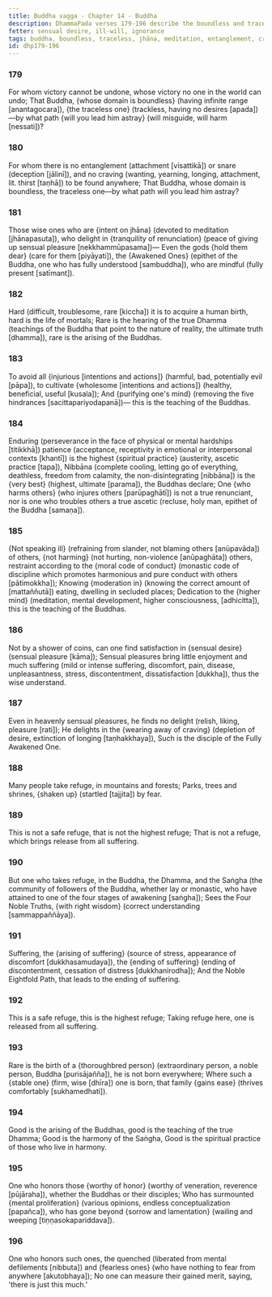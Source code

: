 ```yaml
---
title: Buddha vagga - Chapter 14 - Buddha
description: DhammaPada verses 179-196 describe the boundless and traceless nature of the Buddha, the teachings of all the Buddhas, rarity of a human birth, rarity of the arising of a Buddha, what is a safe refuge that leads to release from suffering, and the merit gained by ones who honor the Buddhas or their disciples.
fetter: sensual desire, ill-will, ignorance
tags: buddha, boundless, traceless, jhāna, meditation, entanglement, craving, jhāna, renunciation, tranquility, peace, sensual desire, human birth, mortal, dhamma, injury, harm, wholesome, purification, hindrances, endurance, patience, Nibbāna, ascetic, slander, restraint, moderation, seclusion, higher mind, sensual pleasure, delight, refuge, buddha, saṅgha, community, four noble truths, noble eightfold path, suffering, cessation, ending, mental proliferation, defilements, merit, spiritual practice, harmony
id: dhp179-196
---
```


### 179

For whom victory cannot be undone,
whose victory no one in the world can undo;
That Buddha, \{whose domain is boundless} (having infinite range [anantagocara]),
\{the traceless one} (trackless, having no desires [apada])—by what path \{will you lead him astray} (will misguide, will harm [nessati])?

### 180

For whom there is no entanglement (attachment [visattikā]) or snare (deception [jālinī]),
and no craving (wanting, yearning, longing, attachment, lit. thirst [taṇhā]) to be found anywhere;
That Buddha, whose domain is boundless,
the traceless one—by what path will you lead him astray?

### 181

Those wise ones who are \{intent on jhāna} (devoted to meditation [jhānapasuta]),
who delight in \{tranquility of renunciation} (peace of giving up sensual pleasure [nekkhammūpasama])—
Even the gods \{hold them dear} (care for them [piyāyati]),
the \{Awakened Ones} (epithet of the Buddha, one who has fully understood [sambuddha]), who are mindful (fully present [satīmant]).

### 182

Hard (difficult, troublesome, rare [kiccha]) it is to acquire a human birth,
hard is the life of mortals;
Rare is the hearing of the true Dhamma (teachings of the Buddha that point to the nature of reality, the ultimate truth [dhamma]),
rare is the arising of the Buddhas.

### 183

To avoid all \{injurious [intentions and actions]} (harmful, bad, potentially evil [pāpa]),
to cultivate \{wholesome [intentions and actions]} (healthy, beneficial, useful [kusala]);
And \{purifying one's mind} (removing the five hindrances [sacittapariyodapanā])—
this is the teaching of the Buddhas.

### 184

Enduring (perseverance in the face of physical or mental hardships [titikkhā]) patience (acceptance, receptivity in emotional or interpersonal contexts [khantī]) is the highest \{spiritual practice} (austerity, ascetic practice [tapa]),
Nibbāna (complete cooling, letting go of everything, deathless, freedom from calamity, the non-disintegrating [nibbāna]) is the \{very best} (highest, ultimate [parama]), the Buddhas declare;
One \{who harms others} (who injures others [parūpaghātī]) is not a true renunciant,
nor is one who troubles others a true ascetic (recluse, holy man, epithet of the Buddha [samaṇa]).

### 185

\{Not speaking ill} (refraining from slander, not blaming others [anūpavāda]) of others, \{not harming} (not hurting, non-violence [anūpaghāta]) others,
restraint according to the \{moral code of conduct} (monastic code of discipline which promotes harmonious and pure conduct with others [pātimokkha]);
Knowing \{moderation in} (knowing the correct amount of [mattaññutā]) eating,
dwelling in secluded places;
Dedication to the \{higher mind} (meditation, mental development, higher consciousness, [adhicitta]),
this is the teaching of the Buddhas.

### 186

Not by a shower of coins,
can one find satisfaction in \{sensual desire} (sensual pleasure [kāma]);
Sensual pleasures bring little enjoyment and much suffering (mild or intense suffering, discomfort, pain, disease, unpleasantness, stress, discontentment, dissatisfaction [dukkha]),
thus the wise understand.

### 187

Even in heavenly sensual pleasures,
he finds no delight (relish, liking, pleasure [rati]);
He delights in the \{wearing away of craving} (depletion of desire, extinction of longing [taṇhakkhaya]),
Such is the disciple of the Fully Awakened One.

### 188

Many people take refuge,
in mountains and forests;
Parks, trees and shrines,
\{shaken up} (startled [tajjita]) by fear.

### 189

This is not a safe refuge,
that is not the highest refuge;
That is not a refuge,
which brings release from all suffering.

### 190

But one who takes refuge,
in the Buddha, the Dhamma, and the Saṅgha (the community of followers of the Buddha, whether lay or monastic, who have attained to one of the four stages of awakening [saṅgha]);
Sees the Four Noble Truths,
\{with right wisdom} (correct understanding [sammappaññāya]).

### 191

Suffering, the \{arising of suffering} (source of stress, appearance of discomfort [dukkhasamudaya]),
the \{ending of suffering} (ending of discontentment, cessation of distress [dukkhanirodha]);
And the Noble Eightfold Path,
that leads to the ending of suffering.

### 192

This is a safe refuge,
this is the highest refuge;
Taking refuge here,
one is released from all suffering.

### 193

Rare is the birth of a \{thoroughbred person} (extraordinary person, a noble person, Buddha [purisājañña]),
he is not born everywhere;
Where such a \{stable one} (firm, wise [dhīra]) one is born,
that family \{gains ease} (thrives comfortably [sukhamedhati]).

### 194

Good is the arising of the Buddhas,
good is the teaching of the true Dhamma;
Good is the harmony of the Saṅgha,
Good is the spiritual practice of those who live in harmony.

### 195

One who honors those \{worthy of honor} (worthy of veneration, reverence [pūjāraha]),
whether the Buddhas or their disciples;
Who has surmounted \{mental proliferation} (various opinions, endless conceptualization [papañca]),
who has gone beyond \{sorrow and lamentation} (wailing and weeping [tiṇṇasokapariddava]).

### 196

One who honors such ones,
the quenched (liberated from mental defilements [nibbuta]) and \{fearless ones} (who have nothing to fear from anywhere [akutobhaya]);
No one can measure their gained merit,
saying, 'there is just this much.'